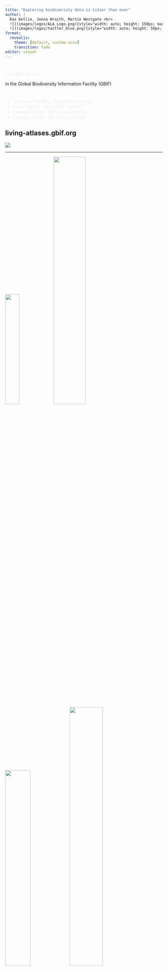 ```yaml
---
title: "Exploring biodiversity data is tidier than ever"
author: |
  Dax Kellie, Jenna Wraith, Martin Westgate <br>
  ![](images/logos/ALA_Logo.png){style="width: auto; height: 150px; margin-top: 80px"} ![](images/logos/NCRIS_logo.png){style="width: auto; height: 150px; margin-top: 80px"} ![](images/logos/CSIRO_logo.png){style="width: auto; height: 150px; margin-top: 80px"} <br>
  ![](images/logos/twitter_blue.png){style="width: auto; height: 50px; float:left; margin-top: 20px"} <span style = "float:left; margin-top: 20px">   @daxkellie <span/>
format: 
  revealjs: 
    theme: [default, custom.scss] 
    transition: fade
editor: visual
---
```


#  {background-color="#222322" auto-animate="true" transition="convex"}

::: {.r-fit-text style="color: #EEECEA;"}
2.1 billion records
:::

in the Global Biodiversity Information Facility (GBIF)

#  {background-color="#222322" auto-animate="true"}

::: {style="color: #EEECEA;"}
-   Tanzania (TanBIF) - 1.5 million records
-   Brazil (SiBBr) - 23 million records
-   Sweden (SBDI) - 103 million records
-   Australia (ALA) - 112 million records
:::

## living-atlases.gbif.org {background-color="#222322" transition="slide"}

![](images/living_atlases.png)

------------------------------------------------------------------------

![](images/logos/ALA_Logo.png){.absolute bottom="30" left="20" height="auto" width="30%"} ![](images/ganggang.jfif){.clipped .absolute top="20" left="-60" height="auto" width="45%"} ![](images/pixie-mushroom.jfif){.clipped .absolute top="238" left="220" height="auto" width="40%"} ![](images/peacock-spider.jfif){.clipped .absolute top="-20" left="460" height="auto" width="46%"} ![](images/sturts-desert-pea.jfif){.clipped .absolute top="260" right="10" height="auto" width="32%"} ![](images/wobbegong.jfif){.clipped .absolute top="0" right="0" height="auto" width="30%"} ![](images/wombat.jfif){.clipped .absolute top="50" left="245" height="auto" width="35%"} ![](images/gecko.jfif){.clipped .absolute bottom="100" left="460" height="auto" width="30%"}

------------------------------------------------------------------------

::: r-hstack
![](images/logos/Rlogo.svg){data-id="box1" height="300"}
:::

##  {background-image="images/logos/tidylogos.png" background-color="#000" background-size="50%" background-position="center" transition="slide"}

## `taxize` & `rgbif` {auto-animate="true" auto-animate-easing="ease-in-out"}

::: r-hstack
![](images/logos/rgbiflogo.png){data-id="box2" auto-animate-delay="0.1" height="250"}

![](images/logos/taxizelogo.png){data-id="box3" auto-animate-delay="0.2" height="250"}
:::

## `taxize` & `rgbif`

```r
library(taxize)
as.tsn(get_tsn("Quercus douglasii"))
```

## `taxize` & `rgbif`

A simple example

```r
library(rgbif)
occ_download(
  pred("taxonKey", 2436775), 
  pred("hasGeospatialIssue", FALSE),
  pred("hasCoordinate", TRUE),
  pred("occurrenceStatus","PRESENT"), 
  pred_not(pred_in("basisOfRecord",c("FOSSIL_SPECIMEN","LIVING_SPECIMEN"))),
  format = "SIMPLE_CSV"
)
```

## `taxize` & `rgbif`

A not-so-simple example

```r
occ_download(
type="and",
    pred("taxonKey", 2436775),
    pred("hasGeospatialIssue", FALSE),
    pred("hasCoordinate", TRUE),
    pred("occurrenceStatus","PRESENT"), 
    pred_gte("year", 1900),
    pred_not(pred_in("basisOfRecord",c("FOSSIL_SPECIMEN","LIVING_SPECIMEN"))),
  pred_or(
    pred("country","ZA"),
    pred("gadm","ETH")
    ),
  pred_or(
    pred_not(pred_in("establishmentMeans",c("MANAGED","INTRODUCED"))),
    pred_isnull("establishmentMeans")
    ),
  pred_or(  
    pred_lt("coordinateUncertaintyInMeters",10000),
    pred_isnull("coordinateUncertaintyInMeters")
    ),
format = "SIMPLE_CSV"
)
```

# `galah` {.galah transition="slide" auto-animate="true"}

![](images/logos/galah_logo.png){.absolute left="30%" top="40%"}

# `galah` {.galah auto-animate="true"}

::: columns
::: {.column width="30%"}
![](images/logos/galah_logo.png)
:::

::: {.column width="70%" style="margin-left:50px;"}
-   Query the ALA (and other national GBIF nodes)
-   Use tidy, pipe-able syntax
:::
:::

# Build a query {.galah}

## Record counts {.galah auto-animate="true" transition-speed="fast"}

```r
#| code-line-numbers: "|3|4|5"
#| output-location: fragment
library(galah)

galah_call() |>
  galah_identify("Eolophus roseicapilla") |> # galahs
  atlas_counts()
```

```r
galah_config(verbose = FALSE)
```

# `galah_filter` \n`galah_group_by` \n`galah_select` {.galah}

## Record counts {.galah auto-animate="true" transition-speed="fast"}

```r
#| code-line-numbers: "|3,4"
galah_call() |>
  galah_identify("Eolophus roseicapilla") |>
  galah_filter(year >= 2010,
               dataResourceName == "iNaturalist Australia") |>
  atlas_counts()
```


## Record counts {.galah auto-animate="true" transition-speed="fast"}

```r
#| code-line-numbers: "|5"
galah_call() |>
  galah_identify("Eolophus roseicapilla") |>
  galah_filter(year >= 2010,
               dataResourceName == "iNaturalist Australia") |>
  galah_group_by(year) |>
  atlas_counts()
```

## Record counts {.galah}

```r
galah_call() |>
  galah_identify("Cacatuidae") |> # cockatoos
  galah_filter(year >= 2019) |>
  galah_group_by(year, dataResourceName) |>
  atlas_counts()
```

## Species lists {.galah auto-animate="true" transition-speed="fast"}

```r
#| code-line-numbers: "|5"
galah_call() |>
  galah_identify("peramelidae") |> # bandicoots & bilbies
  galah_filter(year == 2021,
               cl22 == "New South Wales") |> # cl22 = states/territories id
  atlas_species()
```

![](images/bandicoot.jfif){.clipped .absolute width="300" right="3%" bottom="80"}\

## Species occurrences {.galah}

```r
#| code-line-numbers: "|2|8"
# Enter email
galah_config(email = "dax.kellie@csiro.au")

galah_call() |>
  galah_identify("peramelidae") |>
  galah_filter(year == 2021,
               cl22 == "New South Wales") |> # states/territories
  atlas_occurrences()
```

## Species occurrences {.galah auto-animate="true" transition-speed="fast"}

```r
#| code-line-numbers: "|8"
# Enter email
galah_config(email = "dax.kellie@csiro.au")

galah_call() |>
  galah_identify("peramelidae") |>
  galah_filter(year == 2021,
               cl22 == "New South Wales") |> # states/territories
  galah_select(scientificName, eventDate) |>
  atlas_occurrences()
```

```r
readRDS(file = here::here("data", "table_galah_select.rds"))
```

## Plot species occurrences {.galah}

```r
#| fig-cap: "Observations of Bandicoots & Bilbies in the Atlas of Living Australia in 2021"
#| output-location: slide
#| code-line-numbers: "|6-13|15-17|19-26"
library(galah)
library(ozmaps)
library(sf)
library(ggplot2)

# Enter email
galah_config(email = "dax.kellie@csiro.au")

# Download species occurrences
obs <- galah_call() |>
  galah_identify("peramelidae") |>
  galah_filter(year == 2021) |>
  atlas_occurrences()

# Ensure map uses correct projection
oz_wgs84 <- ozmap_data(data = "country") |>
  st_transform(crs = st_crs("WGS84"))

# Map points
ggplot(data = obs) + 
  geom_sf(data = oz_wgs84, 
          fill = "white") +
  geom_point(aes(x = decimalLongitude,
                 y = decimalLatitude), 
             color = "#78cccc") +
  theme_void()
```

# Query other Living Atlases from `galah`? {.galah}

## GBIF.ES {.galah auto-animate="true" transition-speed="fast"}

```r
galah_config(atlas = "Spain")

galah_call() |> atlas_counts()
```

## Biodiversitäts-Atlas Österreich {.galah auto-animate="true" transition-speed="fast"}

```r
galah_config(atlas = "Austria")

galah_call() |> atlas_counts()
```

# Share ways to code

## atlasoflivingaustralia.github.io/galah {.galah}

![](images/galah-pkgdown.png)

## labs.ala.org.au

![](images/ala-labs_home.png)

## labs.ala.org.au

![](images/ala-labs_posts.png)

## Downloading biodiversity data is tidier than ever

::: columns
::: {.column width="17%"}
![](images/logos/galah_logo.png)
:::

::: {.column width="80%" style="margin-left:15px; margin-right:15px;"}
-   `galah` makes downloading data like wrangling data with `dplyr`

-   Package architecture is flexible for other biodiversity databases

![](images/Varanusvarius.jpeg){.clipped .absolute width="250" right="3%" top="100"}\
![](images/Vanellustricolor.jpeg){.clipped .absolute width="250" right="3%" top="270"}\
![](images/Hydromyschrysogaster.jpeg){.clipped .absolute width="250" right="3%" top="440"}\
:::
:::

# Thank you {background-color="#222322"}

::: columns
::: {.column width="65%"}
```r
knitr::include_graphics("images/logos/ALA_Logo_Stacked_REV-RGB.png")
```
::: {layout-ncol=2}
![](images/logos/NCRIS_logo_REV.png){style="width: auto; height: 130px;"}![](images/logos/CSIRO_logo.png){style="width: auto; height: 130px;"} <br>
:::

![](images/logos/twitter_blue.png){style="width: auto; height: 50px; float:left; margin-top: 15px"} <span style = "float:left; margin-top: 20px; color:#fff; font-size:1em;"> @daxkellie <span/> 
:::

::: {.column width="30%"}
::: scrollable
::: credits
**Image credits**\
[Gang-gang Cockatoo: johnnewm (CC-BY-NC 4.0)](https://biocache.ala.org.au/occurrences/35529f29-2c14-4bc7-8d61-6d55d6ac4054)\
[Peacock Spider: Reiner Richter (CC-BY 4.0)](https://biocache.ala.org.au/occurrences/360a01e1-ed25-4c4a-8b0f-9ab7371e0731)\
[Rough Knob-tail Gecko: dhfischer (CC-BY-NC 4.0)](https://biocache.ala.org.au/occurrences/708029fb-b2d3-4fb1-af31-bcc1babc3adf)\
[Spotted Wobbegong: Michal (CC-BY-NC 4.0)](https://biocache.ala.org.au/occurrences/6f01b5e9-059b-47a0-a473-500313d70a58)\
[Common Wombat: Questagame (CC-BY-NC 4.0)](https://biocache.ala.org.au/occurrences/dda1e192-4319-49e0-91eb-605970f67d74)\
[Pixie's Parasol: fungusamongus2020 (CC-BY-NC 4.0)](https://biocache.ala.org.au/occurrences/08ecbc81-0dee-4348-92f1-c7cfa52887f3)\
[Sturt's Desert Pea: Questagame (CC-BY-NC 4.0)](https://biocache.ala.org.au/occurrences/6afe423e-7889-4f25-a976-c4541c8de75d)\
[Acacia verniciflua: Chris Clarke (CC BY 2.5 AU)](https://biocache.ala.org.au/occurrences/82abadd4-b8e6-4919-a668-fabd734092cc)\
[Varanus varius: Tracey-Ann Hooley (CC BY)](https://images.ala.org.au/image/e1746dc8-1ec6-4bca-a211-82c641a8bb07)\
[Vanellus tricolor: Kym Nicolson (CC BY)](https://images.ala.org.au/image/details?imageId=3698fb4f-a008-4629-a03f-435e7b7ffb85)\
[Southern Brown Bandicoot: Treeswift Wildlife and Nature (CC-BY-NC 4.0)](https://images.ala.org.au/image/b78df3c4-50e0-45b1-a2c5-7a518998fe2e)\
:::
:::
:::
:::




## Search fields {.galah visibility="uncounted"}

```r
library(galah)
galah_config(atlas = "Australia")
```
How to search for **fields** to filter by

```r
# text search to find state/territory field id
search_fields("australian states") # id = cl22
search_field_values("cl22")
```
